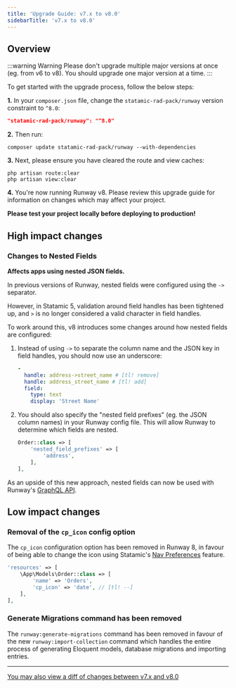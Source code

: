 ```yaml
---
title: 'Upgrade Guide: v7.x to v8.0'
sidebarTitle: 'v7.x to v8.0'
---
```


## Overview

:::warning Warning
Please don't upgrade multiple major versions at once (eg. from v6 to v8). You should upgrade one major version at a time.
:::

To get started with the upgrade process, follow the below steps:

**1.** In your `composer.json` file, change the `statamic-rad-pack/runway` version constraint to `^8.0`:

```json
"statamic-rad-pack/runway": "^8.0"
```

**2.** Then run:

```
composer update statamic-rad-pack/runway --with-dependencies
```

**3.** Next, please ensure you have cleared the route and view caches:

```
php artisan route:clear
php artisan view:clear
```

**4.** You're now running Runway v8. Please review this upgrade guide for information on changes which may affect your project.

**Please test your project locally before deploying to production!**

## High impact changes

### Changes to Nested Fields
**Affects apps using nested JSON fields.**

In previous versions of Runway, nested fields were configured using the `->` separator.

However, in Statamic 5, validation around field handles has been tightened up, and `>` is no longer considered a valid character in field handles.

To work around this, v8 introduces some changes around how nested fields are configured:

1. Instead of using `->` to separate the column name and the JSON key in field handles, you should now use an underscore:
    ```yaml
    -
      handle: address->street_name # [tl! remove]
      handle: address_street_name # [tl! add]
      field:
        type: text
        display: 'Street Name'
   ```

2. You should also specify the "nested field prefixes" (eg. the JSON column names) in your Runway config file. This will allow Runway to determine which fields are nested.

    ```php
    Order::class => [
        'nested_field_prefixes' => [
            'address',
        ],
    ],
    ```

As an upside of this new approach, nested fields can now be used with Runway's [GraphQL API](/graphql).

## Low impact changes

### Removal of the `cp_icon` config option

The `cp_icon` configuration option has been removed in Runway 8, in favour of being able to change the icon using Statamic's [Nav Preferences](https://statamic.dev/preferences#accessing-preferences) feature.

```php
'resources' => [
	\App\Models\Order::class => [
        'name' => 'Orders',
        'cp_icon' => 'date', // [tl! --]
	],
],
```

### Generate Migrations command has been removed

The `runway:generate-migrations` command has been removed in favour of the new `runway:import-collection` command which handles the entire process of generating Eloquent models, database migrations and importing entries.

---

[You may also view a diff of changes between v7.x and v8.0](https://github.com/statamic-rad-pack/runway/compare/7.x...8.x)
